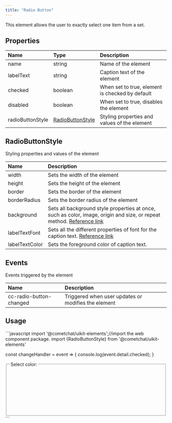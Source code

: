 ```yaml
---
title: "Radio Button"
---
```


This element allows the user to exactly select one item from a set.

## Properties

| Name             | Type                                                                 | Description                                     |
| :---------------- | :-------------------------------------------------------------------- | :----------------------------------------------- |
| name             | string                                                               | Name of the element                             |
| labelText        | string                                                               | Caption text of the element                     |
| checked          | boolean                                                              | When set to true, element is checked by default |
| disabled         | boolean                                                              | When set to true, disables the element          |
| radioButtonStyle | [RadioButtonStyle](/web-elements/radio-button#radiobuttonstyle) | Styling properties and values of the element    |

## RadioButtonStyle

Styling properties and values of the element

| Name           | Description                                                                                                                                                                          |
| :-------------- | :------------------------------------------------------------------------------------------------------------------------------------------------------------------------------------ |
| width          | Sets the width of the element                                                                                                                                                        |
| height         | Sets the height of the element                                                                                                                                                       |
| border         | Sets the border of the element                                                                                                                                                       |
| borderRadius   | Sets the border radius of the element                                                                                                                                                |
| background     | Sets all background style properties at once, such as color, image, origin and size, or repeat method. [Reference link](https://developer.mozilla.org/en-US/docs/Web/CSS/background) |
| labelTextFont  | Sets all the different properties of font for the caption text. [Reference link](https://developer.mozilla.org/en-US/docs/Web/CSS/font)                                              |
| labelTextColor | Sets the foreground color of caption text.                                                                                                                                           |

## Events

Events triggered by the element

| Name                    | Description                                         |
| :----------------------- | :--------------------------------------------------- |
| cc-radio-button-changed | Triggered when user updates or modifies the element |

## Usage

<Tabs>
<Tab title="JavaScript">
```javascript
import '@cometchat/uikit-elements';//import the web component package.
import {RadioButtonStyle} from '@cometchat/uikit-elements'

const changeHandler = event => {
  console.log(event.detail.checked);
}

<fieldset>
  <legend>Select color:</legend>
  <cometchat-radio-button 
	:name="color"
  :labelText="Green"
  @cc-radio-button-changed="changeHandler($event)" /><br><br>
  <cometchat-radio-button 
	:name="color"
  :labelText="Purple"
  :checked="true"
  @cc-radio-button-changed="changeHandler($event)" /><br><br>
  <cometchat-radio-button 
	:name="color"
  :labelText="Brown"
  :checked="true"
  @cc-radio-button-changed="changeHandler($event)" /><br><br>
  <cometchat-radio-button 
	:name="color"
  :labelText="White"
  :checked="true"
  @cc-radio-button-changed="changeHandler($event)" /><br><br>
</fieldset>
```

</Tab>

</Tabs>
